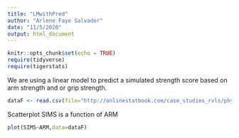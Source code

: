```yaml
---
title: "LMwithPred"
author: "Arlene Faye Salvador"
date: "11/5/2020"
output: html_document
---
```


```r
knitr::opts_chunk$set(echo = TRUE)
require(tidyverse)
require(tigerstats)
```

We are using a linear model to predict a simulated strength score based on arm strength and or grip strength.

```r
dataF <- read.csv(file="http://onlinestatbook.com/case_studies_rvls/physical_strength/data.txt",sep="",header=TRUE)  
```  

Scatterplot SIMS is a function of ARM

```r
plot(SIMS~ARM,data=dataF)
```

